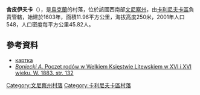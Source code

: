 {{coord|49|35|26|N|28|15|30|E|scale:30000|display=title}}

'''舍皮伊夫卡'''（{{lang-uk|Шепіївка}}），是[[烏克蘭|烏克蘭]]的村落，位於該國西南部[[文尼察州|文尼察州]]，由[[卡利尼夫卡區|卡利尼夫卡區]]負責管轄，始建於1603年，面積11.96平方公里，海拔高度250米，2001年人口548，人口密度每平方公里45.82人。

==參考資料==
*[http://gska2.rada.gov.ua/pls/z7502/A005?rf7571=1946 картка]{{dead link|date=2018年1月 |bot=InternetArchiveBot |fix-attempted=yes }}
*[http://ebuw.uw.edu.pl/dlibra/docmetadata?id=47&from=&dirids=1&ver_id=&lp=1&QI=5306844E5C8D94B38F0784F63B838271-5 ''Boniecki A.'' Poczet rodów w Welkiem Księstwie Litewskiem w XVI i XVI wieku. W. 1883. str. 132]{{ref-pl}}

[[Category:文尼察州村落|Category:文尼察州村落]]
[[Category:卡利尼夫卡區村落|Category:卡利尼夫卡區村落]]


{{Vinnytsia-geo-stub}}